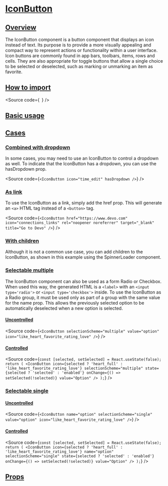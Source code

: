 

<Meta of={Stories} />

# [IconButton](#iconbutton)

## [Overview](#overview)

The IconButton component is a button component that displays an icon instead of text.
Its purpose is to provide a more visually appealing and compact way to represent actions or functionality within a user interface.
Icon buttons are commonly found in app bars, toolbars, items, rows and cells.
They are also appropriate for toggle buttons that allow a single choice to be selected or deselected, such as marking or unmarking an item as favorite.

## [How to import](#how-to-import)

<Source
  code={`
`}
/>

## [Basic usage](#basic-usage)

<Canvas of={Stories.Base} />

## [Cases](#cases)

### [Combined with dropdown](#combined-with-dropdown)

In some cases, you may need to use an IconButton to control a dropdown as well.
To indicate that the IconButton has a dropdown, you can use the hasDropdown prop.

<Source
  code={`
<IconButton icon="time_edit" hasDropdown />
`}
/>

### [As link](#as-link)

To use the IconButton as a link, simply add the href prop.
This will generate an `<a>` HTML tag instead of a `<button>` tag.

<Source
  code={`
<IconButton
  href="https://www.devo.com"
  icon="connections_links"
  rel="noopener noreferrer"
  target="_blank"
  title="Go to Devo"
/>
`}
/>

### [With children](#with-children)

Although it is not a common use case, you can add children to the IconButton,
as shown in this example using the SpinnerLoader component.

<Canvas of={CaseStories.WithChildren} />

### [Selectable multiple](#selectable-multiple)

The IconButton component can also be used as a form Radio or Checkbox.
When used this way, the generated HTML is a `<label>` with an `<input type='radio'>` or `<input type='checkbox'>` inside.
To use the IconButton as a Radio group, it must be used only as part of a group with the same value for the name prop.
This allows the previously selected option to be automatically deselected when a new option is selected.

#### [Uncontrolled](#selectable-multiple-uncontrolled)

<Source
  code={`
<IconButton
  selectionScheme="multiple"
  value="option"
  icon="like_heart_favorite_rating_love"
/>
`}
/>

#### [Controlled](#selectable-multiple-controlled)

<Source
  code={`
const [selected, setSelected] = React.useState(false);
return (
  <IconButton
    icon={selected ? 'heart_full' : 'like_heart_favorite_rating_love'}
    selectionScheme="multiple"
    state={selected ? 'selected' : 'enabled'}
    onChange={() => setSelected(!selected)}
    value="Option"
  />
);
`}
/>

### [Selectable single](#selectable-single)

#### [Uncontrolled](#selectable-single-uncontrolled)

<Source
  code={`
<IconButton
  name="option"
  selectionScheme="single"
  value="option"
  icon="like_heart_favorite_rating_love"
/>
`}
/>

#### [Controlled](#selectable-single-controlled)

<Source
  code={`
const [selected, setSelected] = React.useState(false);
return (
  <IconButton
    icon={selected ? 'heart_full' : 'like_heart_favorite_rating_love'}
    name="option"
    selectionScheme="single"
    state={selected ? 'selected' : 'enabled'}
    onChange={() => setSelected(!selected)}
    value="Option"
  />
);
`}
/>

## [Props](#props)

<ArgTypes of={Stories} />
